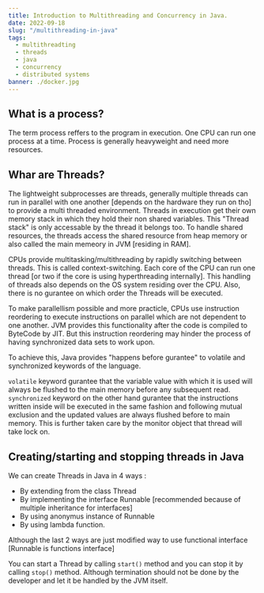 ```yaml
---
title: Introduction to Multithreading and Concurrency in Java.
date: 2022-09-18
slug: "/multithreading-in-java"
tags:
  - multithreadting
  - threads
  - java
  - concurrency
  - distributed systems
banner: ./docker.jpg
---
```


## What is a process?

The term process reffers to the program in execution. One CPU can run one process at a time. Process is generally heavyweight and need more resources.

## Whar are Threads?

The lightweight subprocesses are threads, generally multiple threads can run in parallel with one another [depends on the hardware they run on tho] to provide a multi threaded environment.
Threads in execution get their own memory stack in which they hold their non shared variables. This "Thread stack" is only accessable by the thread it belongs too.
To handle shared resources, the threads access the shared resource from heap memory or also called the main memeory in JVM [residing in RAM].

CPUs provide multitasking/multithreading by rapidly switching between threads. This is called context-switching. Each core of the CPU can run one thread [or two if the core is using hyperthreading internally].
This handling of threads also depends on the OS system residing over the CPU. Also, there is no gurantee on which order the Threads will be executed.

To make parallellism possible and more practicle, CPUs use instruction reordering to execute instructions on parallel which are not dependent to one another.
JVM provides this functionality after the code is compiled to ByteCode by JIT. But this instruction reordering may hinder the process of having synchronized data sets to work upon. 

To achieve this, Java provides "happens before gurantee" to volatile and synchronized keywords of the language.

`volatile` keyword gurantee that the variable value with which it is used will always be flushed to the main memory before any subsequent read.
`synchronized` keyword on the other hand gurantee that the instructions written inside will be executed in the same fashion and following mutual exclusion and the updated values are always flushed before to main memory.
This is further taken care by the monitor object that thread will take lock on.

## Creating/starting and stopping threads in Java

We can create Threads in Java in 4 ways : 
- By extending from the class Thread
- By implementing the interface Runnable [recommended because of multiple inheritance for interfaces]
- By using anonymus instance of Runnable 
- By using lambda function. 

Although the last 2 ways are just modified way to use functional interface [Runnable is functions interface]

You can start a Thread by calling `start()` method and you can stop it by calling `stop()` method. Although termination should not be done by the developer and let it be handled by the JVM itself.
